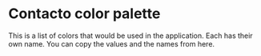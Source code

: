 
<Meta title="Colors/Color palette" />

<style>{`
  .color-grid {
  display: grid;
  margin-top: 32px;
  grid-column-gap: 16px;
  grid-row-gap: 16px;
  grid-template-columns: repeat(auto-fit, minmax(160px, 1fr));
  }

  .color{
    height: 100px;
        border-radius: 4px
  }
  .color-name {
    text-align: center;
  }
.color-code{
  color: gray;
  font-size: 12px;
  text-align: center;
}
  
`}</style>

# Contacto color palette

This is a list of colors that would be used in the application. Each has their own name. You can copy the values and the names from here.

<ColorBox/>
